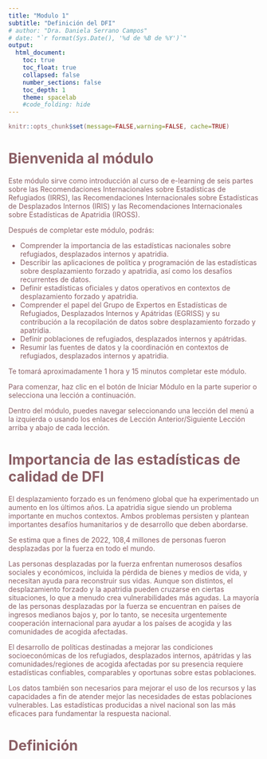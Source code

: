```yaml
---
title: "Modulo 1"
subtitle: "Definición del DFI"
# author: "Dra. Daniela Serrano Campos"
# date: "`r format(Sys.Date(), '%d de %B de %Y')`"
output:
  html_document:
    toc: true
    toc_float: true
    collapsed: false
    number_sections: false
    toc_depth: 1
    theme: spacelab
    #code_folding: hide
---
```

<style type="text/css">

TOC {
  color: #8B5F65; 
}

.list-group-item.active, .list-group-item.active:focus, .list-group-item.active:hover {
    z-index: 2;
    color: #8B5F65;
    background-color: #EEDFCC;
    border-color: #8B5F65;
}



</style>

<div style="color:#8B5F65;">

```r
knitr::opts_chunk$set(message=FALSE,warning=FALSE, cache=TRUE)
```

# Bienvenida al módulo

Este módulo sirve como introducción al curso de e-learning de seis partes sobre las Recomendaciones Internacionales sobre Estadísticas de Refugiados (IRRS), las Recomendaciones Internacionales sobre Estadísticas de Desplazados Internos (IRIS) y las Recomendaciones Internacionales sobre Estadísticas de Apatridia (IROSS).

Después de completar este módulo, podrás:

- Comprender la importancia de las estadísticas nacionales sobre refugiados, desplazados internos y apatridia.
- Describir las aplicaciones de política y programación de las estadísticas sobre desplazamiento forzado y apatridia, así como los desafíos recurrentes de datos.
- Definir estadísticas oficiales y datos operativos en contextos de desplazamiento forzado y apatridia.
- Comprender el papel del Grupo de Expertos en Estadísticas de Refugiados, Desplazados Internos y Apátridas (EGRISS) y su contribución a la recopilación de datos sobre desplazamiento forzado y apatridia.
- Definir poblaciones de refugiados, desplazados internos y apátridas.
- Resumir las fuentes de datos y la coordinación en contextos de refugiados, desplazados internos y apatridia.

Te tomará aproximadamente 1 hora y 15 minutos completar este módulo.

Para comenzar, haz clic en el botón de Iniciar Módulo en la parte superior o selecciona una lección a continuación.

Dentro del módulo, puedes navegar seleccionando una lección del menú a la izquierda o usando los enlaces de Lección Anterior/Siguiente Lección arriba y abajo de cada lección.

# Importancia de las estadísticas de calidad de DFI

El desplazamiento forzado es un fenómeno global que ha experimentado un aumento en los últimos años. La apatridia sigue siendo un problema importante en muchos contextos. Ambos problemas persisten y plantean importantes desafíos humanitarios y de desarrollo que deben abordarse.

Se estima que a fines de 2022, 108,4 millones de personas fueron desplazadas por la fuerza en todo el mundo.

Las personas desplazadas por la fuerza enfrentan numerosos desafíos sociales y económicos, incluida la pérdida de bienes y medios de vida, y necesitan ayuda para reconstruir sus vidas. Aunque son distintos, el desplazamiento forzado y la apatridia pueden cruzarse en ciertas situaciones, lo que a menudo crea vulnerabilidades más agudas. La mayoría de las personas desplazadas por la fuerza se encuentran en países de ingresos medianos bajos y, por lo tanto, se necesita urgentemente cooperación internacional para ayudar a los países de acogida y las comunidades de acogida afectadas.

El desarrollo de políticas destinadas a mejorar las condiciones socioeconómicas de los refugiados, desplazados internos, apátridas y las comunidades/regiones de acogida afectadas por su presencia requiere estadísticas confiables, comparables y oportunas sobre estas poblaciones.

Los datos también son necesarios para mejorar el uso de los recursos y las capacidades a fin de atender mejor las necesidades de estas poblaciones vulnerables. Las estadísticas producidas a nivel nacional son las más eficaces para fundamentar la respuesta nacional.

# Definición

